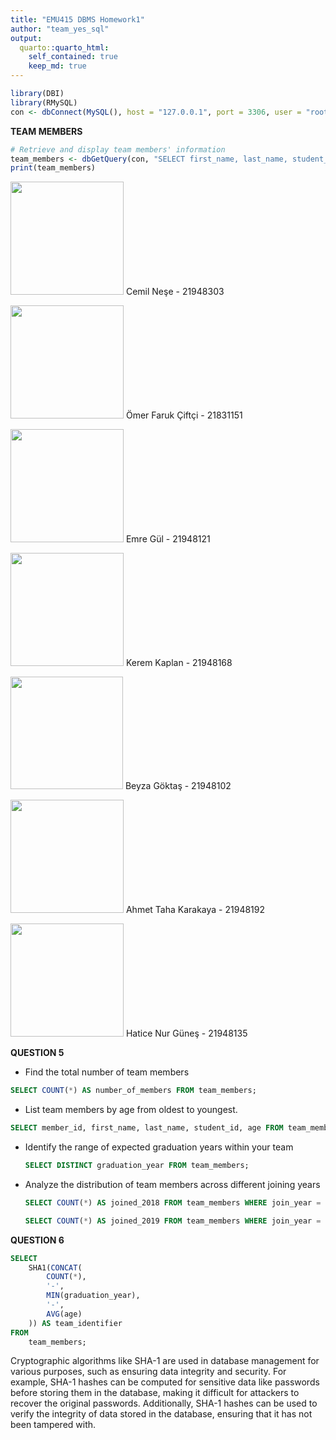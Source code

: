 ```yaml
---
title: "EMU415 DBMS Homework1"
author: "team_yes_sql"
output:
  quarto::quarto_html:
    self_contained: true
    keep_md: true
---
```


```r
library(DBI)
library(RMySQL)  
con <- dbConnect(MySQL(), host = "127.0.0.1", port = 3306, user = "root", dbname = "EMU415_yes_sql")
```

**TEAM MEMBERS**

```r
# Retrieve and display team members' information
team_members <- dbGetQuery(con, "SELECT first_name, last_name, student_id FROM team_members")
print(team_members)
```

![](images/cemil-01.jpg){width="181"} Cemil Neşe - 21948303

![](images/1707839103954.jpeg){width="181"} Ömer Faruk Çiftçi - 21831151

![](images/emre_gul_foto-01.PNG){width="181"} Emre Gül - 21948121

![](images/foto_cv.jpeg){width="181"} Kerem Kaplan - 21948168

![](images/beyzafoto.jpg){width="180"} Beyza Göktaş - 21948102

![](images/di_caprio.jpeg){width="181"} Ahmet Taha Karakaya - 21948192

![](images/hatice_foto-03.jpg){width="181"} Hatice Nur Güneş - 21948135

**QUESTION 5**

-   Find the total number of team members

```sql

SELECT COUNT(*) AS number_of_members FROM team_members;

```

-   List team members by age from oldest to youngest.

```sql

SELECT member_id, first_name, last_name, student_id, age FROM team_members ORDER BY age DESC;

```

-   Identify the range of expected graduation years within your team

    ```sql

    SELECT DISTINCT graduation_year FROM team_members;
    ```

-   Analyze the distribution of team members across different joining years

    ```sql

    SELECT COUNT(*) AS joined_2018 FROM team_members WHERE join_year = 2018;

    ```

    ```sql

    SELECT COUNT(*) AS joined_2019 FROM team_members WHERE join_year = 2019;

    ```

**QUESTION 6**

```sql

SELECT
    SHA1(CONCAT(
        COUNT(*),
        '-',
        MIN(graduation_year),
        '-',
        AVG(age)
    )) AS team_identifier
FROM
    team_members;

```

Cryptographic algorithms like SHA-1 are used in database management for various purposes, such as ensuring data integrity and security. For example, SHA-1 hashes can be computed for sensitive data like passwords before storing them in the database, making it difficult for attackers to recover the original passwords. Additionally, SHA-1 hashes can be used to verify the integrity of data stored in the database, ensuring that it has not been tampered with.
